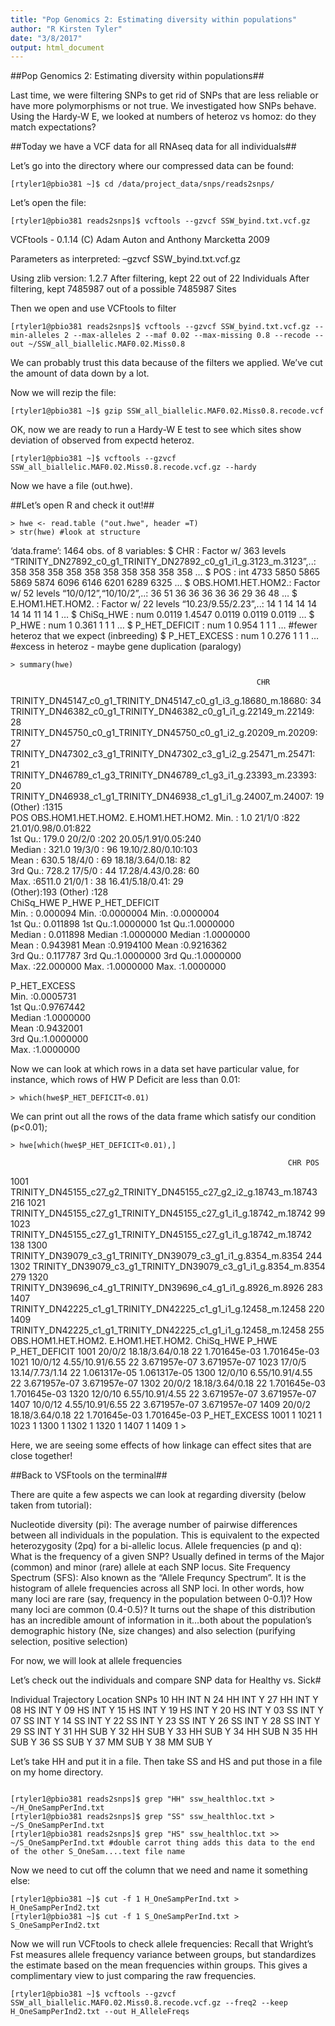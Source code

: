 ```yaml
---
title: "Pop Genomics 2: Estimating diversity within populations"
author: "R Kirsten Tyler"
date: "3/8/2017"
output: html_document
---
```



##Pop Genomics 2: Estimating diversity within populations##

Last time, we were filtering SNPs to get rid of SNPs that are less reliable or have more polymorphisms or not true.
We investigated how SNPs behave. Using the Hardy-W E, we looked at numbers of heteroz vs homoz: do they match expectations?

##Today we have a VCF data for all RNAseq data for all individuals##

Let's go into the directory where our compressed data can be found:
```{}
[rtyler1@pbio381 ~]$ cd /data/project_data/snps/reads2snps/
```

Let's open the file:
```{}
[rtyler1@pbio381 reads2snps]$ vcftools --gzvcf SSW_byind.txt.vcf.gz
```

VCFtools - 0.1.14
(C) Adam Auton and Anthony Marcketta 2009

Parameters as interpreted:
	--gzvcf SSW_byind.txt.vcf.gz

Using zlib version: 1.2.7
After filtering, kept 22 out of 22 Individuals
After filtering, kept 7485987 out of a possible 7485987 Sites


Then we open and use VCFtools to filter

```{}
[rtyler1@pbio381 reads2snps]$ vcftools --gzvcf SSW_byind.txt.vcf.gz --min-alleles 2 --max-alleles 2 --maf 0.02 --max-missing 0.8 --recode --out ~/SSW_all_biallelic.MAF0.02.Miss0.8
```
We can probably trust this data because of the filters we applied. We've cut the amount of data down by a lot.

Now we will rezip the file: 

```{}
[rtyler1@pbio381 ~]$ gzip SSW_all_biallelic.MAF0.02.Miss0.8.recode.vcf
```

OK, now we are ready to run a Hardy-W E test to see which sites show deviation of observed from expectd heteroz. 

```{}
[rtyler1@pbio381 ~]$ vcftools --gzvcf SSW_all_biallelic.MAF0.02.Miss0.8.recode.vcf.gz --hardy
```

Now we have a file (out.hwe). 

##Let's open R and check it out!##

```{}
> hwe <- read.table ("out.hwe", header =T)
> str(hwe) #look at structure
```
'data.frame':	1464 obs. of  8 variables:
 $ CHR               : Factor w/ 363 levels "TRINITY_DN27892_c0_g1_TRINITY_DN27892_c0_g1_i1_g.3123_m.3123",..: 358 358 358 358 358 358 358 358 358 358 ...
 $ POS               : int  4733 5850 5865 5869 5874 6096 6146 6201 6289 6325 ...
 $ OBS.HOM1.HET.HOM2.: Factor w/ 52 levels "10/0/12","10/10/2",..: 36 51 36 36 36 36 36 29 36 48 ...
 $ E.HOM1.HET.HOM2.  : Factor w/ 22 levels "10.23/9.55/2.23",..: 14 1 14 14 14 14 14 11 14 1 ...
 $ ChiSq_HWE         : num  0.0119 1.4547 0.0119 0.0119 0.0119 ...
 $ P_HWE             : num  1 0.361 1 1 1 ...
 $ P_HET_DEFICIT     : num  1 0.954 1 1 1 ... #fewer heteroz that we expect (inbreeding)
 $ P_HET_EXCESS      : num  1 0.276 1 1 1 ... #excess in heteroz - maybe gene duplication (paralogy)

```{}
> summary(hwe)
```
                                                           CHR      
 TRINITY_DN45147_c0_g1_TRINITY_DN45147_c0_g1_i3_g.18680_m.18680:  34  
 TRINITY_DN46382_c0_g1_TRINITY_DN46382_c0_g1_i1_g.22149_m.22149:  28  
 TRINITY_DN45750_c0_g1_TRINITY_DN45750_c0_g1_i2_g.20209_m.20209:  27  
 TRINITY_DN47302_c3_g1_TRINITY_DN47302_c3_g1_i2_g.25471_m.25471:  21  
 TRINITY_DN46789_c1_g3_TRINITY_DN46789_c1_g3_i1_g.23393_m.23393:  20  
 TRINITY_DN46938_c1_g1_TRINITY_DN46938_c1_g1_i1_g.24007_m.24007:  19  
 (Other)                                                       :1315  
      POS         OBS.HOM1.HET.HOM2.        E.HOM1.HET.HOM2.
 Min.   :   1.0   21/1/0 :822        21.01/0.98/0.01:822    
 1st Qu.: 179.0   20/2/0 :202        20.05/1.91/0.05:240    
 Median : 321.0   19/3/0 : 96        19.10/2.80/0.10:103    
 Mean   : 630.5   18/4/0 : 69        18.18/3.64/0.18: 82    
 3rd Qu.: 728.2   17/5/0 : 44        17.28/4.43/0.28: 60    
 Max.   :6511.0   21/0/1 : 38        16.41/5.18/0.41: 29    
                  (Other):193        (Other)        :128    
   ChiSq_HWE             P_HWE           P_HET_DEFICIT      
 Min.   : 0.000094   Min.   :0.0000004   Min.   :0.0000004  
 1st Qu.: 0.011898   1st Qu.:1.0000000   1st Qu.:1.0000000  
 Median : 0.011898   Median :1.0000000   Median :1.0000000  
 Mean   : 0.943981   Mean   :0.9194100   Mean   :0.9216362  
 3rd Qu.: 0.117787   3rd Qu.:1.0000000   3rd Qu.:1.0000000  
 Max.   :22.000000   Max.   :1.0000000   Max.   :1.0000000  
                                                            
  P_HET_EXCESS      
 Min.   :0.0005731  
 1st Qu.:0.9767442  
 Median :1.0000000  
 Mean   :0.9432001  
 3rd Qu.:1.0000000  
 Max.   :1.0000000  
                    
Now we can look at which rows in a data set have particular value, for instance, which rows of HW P Deficit are less than 0.01:
```{}
> which(hwe$P_HET_DEFICIT<0.01)
```

We can print out all the rows of the data frame which satisfy our condition (p<0.01); 
```{}
> hwe[which(hwe$P_HET_DEFICIT<0.01),]
```
                                                                  CHR POS
1001 TRINITY_DN45155_c27_g2_TRINITY_DN45155_c27_g2_i2_g.18743_m.18743 216
1021 TRINITY_DN45155_c27_g1_TRINITY_DN45155_c27_g1_i1_g.18742_m.18742  99
1023 TRINITY_DN45155_c27_g1_TRINITY_DN45155_c27_g1_i1_g.18742_m.18742 138
1300     TRINITY_DN39079_c3_g1_TRINITY_DN39079_c3_g1_i1_g.8354_m.8354 244
1302     TRINITY_DN39079_c3_g1_TRINITY_DN39079_c3_g1_i1_g.8354_m.8354 279
1320     TRINITY_DN39696_c4_g1_TRINITY_DN39696_c4_g1_i1_g.8926_m.8926 283
1407   TRINITY_DN42225_c1_g1_TRINITY_DN42225_c1_g1_i1_g.12458_m.12458 220
1409   TRINITY_DN42225_c1_g1_TRINITY_DN42225_c1_g1_i1_g.12458_m.12458 255
     OBS.HOM1.HET.HOM2. E.HOM1.HET.HOM2. ChiSq_HWE        P_HWE P_HET_DEFICIT
1001             20/0/2  18.18/3.64/0.18        22 1.701645e-03  1.701645e-03
1021            10/0/12  4.55/10.91/6.55        22 3.671957e-07  3.671957e-07
1023             17/0/5  13.14/7.73/1.14        22 1.061317e-05  1.061317e-05
1300            12/0/10  6.55/10.91/4.55        22 3.671957e-07  3.671957e-07
1302             20/0/2  18.18/3.64/0.18        22 1.701645e-03  1.701645e-03
1320            12/0/10  6.55/10.91/4.55        22 3.671957e-07  3.671957e-07
1407            10/0/12  4.55/10.91/6.55        22 3.671957e-07  3.671957e-07
1409             20/0/2  18.18/3.64/0.18        22 1.701645e-03  1.701645e-03
     P_HET_EXCESS
1001            1
1021            1
1023            1
1300            1
1302            1
1320            1
1407            1
1409            1
> 

Here, we are seeing some effects of how linkage can effect sites that are close together!

##Back to VSFtools on the terminal##

There are quite a few aspects we can look at regarding diversity (below taken from tutorial):

Nucleotide diversity (pi): The average number of pairwise differences between all individuals in the population. This is equivalent to the expected heterozygosity (2pq) for a bi-allelic locus.
Allele frequencies (p and q): What is the frequency of a given SNP? Usually defined in terms of the Major (common) and minor (rare) allele at each SNP locus.
Site Frequency Spectrum (SFS): Also known as the "Allele Frequncy Spectrum". It is the histogram of allele frequencies across all SNP loci. In other words, how many loci are rare (say, frequency in the population between 0-0.1)? How many loci are common (0.4-0.5)? It turns out the shape of this distribution has an incredible amount of information in it…both about the population's demographic history (Ne, size changes) and also selection (purifying selection, positive selection)

For now, we will look at allele frequencies

Let's check out the individuals and compare SNP data for Healthy vs. Sick#

Individual      Trajectory      Location        SNPs
10      HH      INT     N
24      HH      INT     Y
27      HH      INT     Y
08      HS      INT     Y
09      HS      INT     Y
15      HS      INT     Y
19      HS      INT     Y
20      HS      INT     Y
03      SS      INT     Y
07      SS      INT     Y
14      SS      INT     Y
22      SS      INT     Y
23      SS      INT     Y
26      SS      INT     Y
28      SS      INT     Y
29      SS      INT     Y
31      HH      SUB     Y
32      HH      SUB     Y
33      HH      SUB     Y
34      HH      SUB     N
35      HH      SUB     Y
36      SS      SUB     Y
37      MM      SUB     Y
38      MM      SUB     Y


Let's take HH and put it in a file. Then take SS and HS and put those in a file on my home directory.
```{}

[rtyler1@pbio381 reads2snps]$ grep "HH" ssw_healthloc.txt > ~/H_OneSampPerInd.txt
[rtyler1@pbio381 reads2snps]$ grep "SS" ssw_healthloc.txt > ~/S_OneSampPerInd.txt
[rtyler1@pbio381 reads2snps]$ grep "HS" ssw_healthloc.txt >> ~/S_OneSampPerInd.txt #double carrot thing adds this data to the end of the other S_OneSam....text file name
```

Now we need to cut off the column that we need and name it something else:

```{}
[rtyler1@pbio381 ~]$ cut -f 1 H_OneSampPerInd.txt > H_OneSampPerInd2.txt
[rtyler1@pbio381 ~]$ cut -f 1 S_OneSampPerInd.txt > S_OneSampPerInd2.txt
```

Now we will run VCFtools to check allele frequencies: Recall that Wright's Fst measures allele frequency variance between groups, but standardizes the estimate based on the mean frequencies within groups. This gives a complimentary view to just comparing the raw frequencies.

```{}
[rtyler1@pbio381 ~]$ vcftools --gzvcf SSW_all_biallelic.MAF0.02.Miss0.8.recode.vcf.gz --freq2 --keep H_OneSampPerInd2.txt --out H_AlleleFreqs
```


